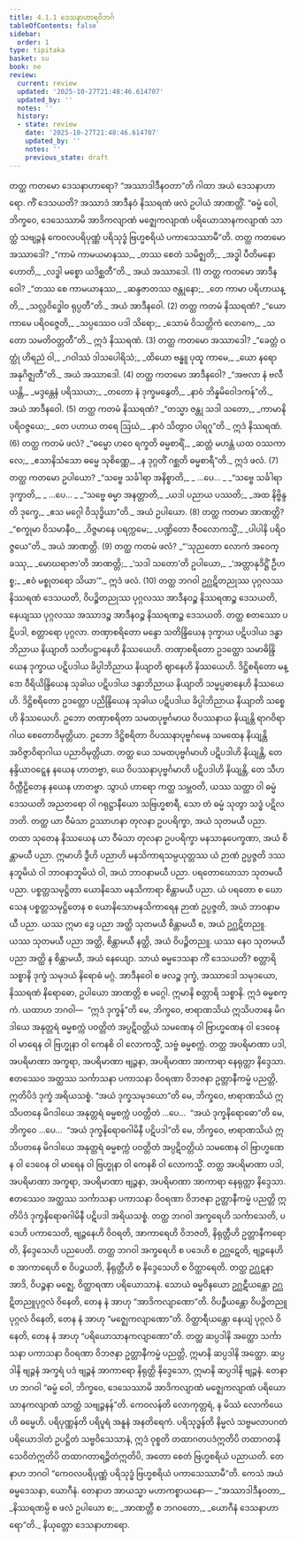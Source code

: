 ```yaml
---
title: 4.1.1 ဒေသနာဟာရဝိဘင်္ဂ
tableOfContents: false
sidebar:
  order: 1
type: tipitaka
basket: su
book: ne
review:
  current: review
  updated: '2025-10-27T21:48:46.614707'
  updated_by: ''
  notes: ''
  history:
  - state: review
    date: '2025-10-27T21:48:46.614707'
    updated_by: ''
    notes: ''
    previous_state: draft
---
```



<ReviewStatus review={frontmatter.review} showDetails={true} />

<HypothesisAnnotation frontmatter={frontmatter} />

<DynamicBreadcrumb />

<Division number="5" book="ne" e="ch" v="27" p="3">

<Paragraph number="52" book="ne">
တတ္ထ ကတမော ဒေသနာဟာရော? “အဿာဒါဒီနဝတာ”တိ ဂါထာ အယံ ဒေသနာဟာရော. ကိံ ဒေသယတိ? အဿာဒံ အာဒီနဝံ နိဿရဏံ ဖလံ ဥပါယံ အာဏတ္တိံ. “ဓမ္မံ ဝေါ, ဘိက္ခဝေ, ဒေသေဿာမိ အာဒိကလျာဏံ မဇ္ဈေကလျာဏံ ပရိယောသာနကလျာဏံ သာတ္ထံ သဗျဉ္ဇနံ ကေဝလပရိပုဏ္ဏံ ပရိသုဒ္ဓံ ဗြဟ္မစရိယံ ပကာသေဿာမီ”တိ.
</Paragraph>

<Paragraph number="53" book="ne">
တတ္ထ ကတမော အဿာဒေါ?
</Paragraph>

<Paragraph number="54" type="verses" book="ne">
_“ကာမံ ကာမယမာနဿ,_  
_တဿ စေတံ သမိဇ္ဈတိ;_  
_အဒ္ဓါ ပီတိမနော ဟောတိ,_  
_လဒ္ဓါ မစ္စော ယဒိစ္ဆတီ”တိ._  


</Paragraph>
</Division>

<Paragraph number="55" type="center" book="ne">
အယံ အဿာဒေါ. (1)


</Paragraph>

<Paragraph number="56" type="center" book="ne">
တတ္ထ ကတမော အာဒီနဝေါ?
</Paragraph>

<Paragraph number="57" type="verses" book="ne">
_“တဿ စေ ကာမယာနဿ,_  
_ဆန္ဒဇာတဿ ဇန္တုနော;_  
_တေ ကာမာ ပရိဟာယန္တိ,_  
_သလ္လဝိဒ္ဓေါဝ ရုပ္ပတီ”တိ._  


</Paragraph>

<Paragraph number="58" type="center" book="ne">
အယံ အာဒီနဝေါ. (2)


</Paragraph>

<Paragraph number="59" type="center" book="ne">
တတ္ထ ကတမံ နိဿရဏံ?
</Paragraph>

<Paragraph number="60" type="verses" book="ne">
_“ယော ကာမေ ပရိဝဇ္ဇေတိ,_  
_သပ္ပဿေဝ ပဒါ သိရော;_  
_သောမံ ဝိသတ္တိကံ လောကေ,_  
_သတော သမတိဝတ္တတီ”တိ._  


</Paragraph>

<Paragraph number="61" type="center" book="ne">
ဣဒံ နိဿရဏံ. (3)


</Paragraph>

<Paragraph number="62" type="center" book="ne">
တတ္ထ ကတမော အဿာဒေါ?
</Paragraph>

<Paragraph number="63" type="verses" book="ne">
_“ခေတ္တံ ဝတ္ထုံ ဟိရညံ ဝါ,_  
_ဂဝါဿံ ဒါသပေါရိသံ;_  
_ထိယော ဗန္ဓူ ပုထူ ကာမေ,_  
_ယော နရော အနုဂိဇ္ဈတီ”တိ._  


</Paragraph>

<Paragraph number="64" type="center" book="ne">
အယံ အဿာဒေါ. (4)


</Paragraph>

<Paragraph number="65" type="center" book="ne">
တတ္ထ ကတမော အာဒီနဝေါ?
</Paragraph>

<Paragraph number="66" type="verses" book="ne">
_“အဗလာ နံ ဗလီယန္တိ,_  
_မဒ္ဒန္တေနံ ပရိဿယာ;_  
_တတော နံ ဒုက္ခမနွေတိ,_  
_နာဝံ ဘိန္နမိဝေါဒကန်”တိ._  


</Paragraph>

<Paragraph number="67" type="center" book="ne">
အယံ အာဒီနဝေါ. (5)


</Paragraph>

<Paragraph number="68" type="center" book="ne">
တတ္ထ ကတမံ နိဿရဏံ?
</Paragraph>

<Paragraph number="69" type="verses" book="ne">
_“တသ္မာ ဇန္တု သဒါ သတော,_  
_ကာမာနိ ပရိဝဇ္ဇယေ;_  
_တေ ပဟာယ တရေ ဩဃံ,_  
_နာဝံ သိတွာဝ ပါရဂူ”တိ._  


</Paragraph>

<Paragraph number="70" type="center" book="ne">
ဣဒံ နိဿရဏံ. (6)


</Paragraph>

<Paragraph number="71" type="center" book="ne">
တတ္ထ ကတမံ ဖလံ?
</Paragraph>

<Paragraph number="72" type="verses" book="ne">
_“ဓမ္မော ဟဝေ ရက္ခတိ ဓမ္မစာရိံ,_  
_ဆတ္တံ မဟန္တံ ယထ ဝဿကာလေ;_  
_ဧသာနိသံသော ဓမ္မေ သုစိဏ္ဏေ,_  
_န ဒုဂ္ဂတိံ ဂစ္ဆတိ ဓမ္မစာရီ”တိ._  


</Paragraph>

<Paragraph number="73" type="center" book="ne">
ဣဒံ ဖလံ. (7)


</Paragraph>

<Paragraph number="74" type="center" book="ne">
တတ္ထ ကတမော ဥပါယော?
</Paragraph>

<Paragraph number="75" type="verses" book="ne">
_“သဗ္ဗေ သင်္ခါရာ အနိစ္စာတိ,_  
_ …ပေ… _  

</Paragraph>

<Paragraph number="76" type="verses" book="ne">
_“သဗ္ဗေ သင်္ခါရာ ဒုက္ခာတိ,_  
_ …ပေ… _  

</Paragraph>

<Paragraph number="77" type="verses" book="ne">
_“သဗ္ဗေ ဓမ္မာ အနတ္တာတိ,_  
_ယဒါ ပညာယ ပဿတိ;_  
_အထ နိဗ္ဗိန္ဒတိ ဒုက္ခေ,_  
_ဧသ မဂ္ဂေါ ဝိသုဒ္ဓိယာ”တိ._  


</Paragraph>

<Paragraph number="78" type="center" book="ne">
အယံ ဥပါယော. (8)


</Paragraph>

<Paragraph number="79" type="center" book="ne">
တတ္ထ ကတမာ အာဏတ္တိ?
</Paragraph>

<Paragraph number="80" type="verses" book="ne">
_“စက္ခုမာ ဝိသမာနီဝ,_  
_ဝိဇ္ဇမာနေ ပရက္ကမေ;_  
_ပဏ္ဍိတော ဇီဝလောကသ္မိံ,_  
_ပါပါနိ ပရိဝဇ္ဇယေ”တိ._  


</Paragraph>

<Paragraph number="81" type="center" book="ne">
အယံ အာဏတ္တိ. (9)


</Paragraph>

<Paragraph number="82" type="center" book="ne">
တတ္ထ ကတမံ ဖလံ?
</Paragraph>

<Paragraph number="83" type="verses" book="ne">
_“‘သုညတော လောကံ အဝေက္ခဿု,_  
_မောဃရာဇာ’တိ အာဏတ္တိ;_  
_‘သဒါ သတော’တိ ဥပါယော,_  
_‘အတ္တာနုဒိဋ္ဌိံ ဦဟစ္စ;_  
_ဧဝံ မစ္စုတရော သိယာ’”._  


</Paragraph>

<Paragraph number="84" type="center" book="ne">
ဣဒံ ဖလံ. (10)


</Paragraph>

<Division number="6" book="ne" e="ch" v="27" p="3">

<Paragraph number="85" book="ne">
တတ္ထ ဘဂဝါ ဥဂ္ဃဋိတညုဿ ပုဂ္ဂလဿ နိဿရဏံ ဒေသယတိ, ဝိပဉ္စိတညုဿ ပုဂ္ဂလဿ အာဒီနဝဉ္စ နိဿရဏဉ္စ ဒေသယတိ, နေယျဿ ပုဂ္ဂလဿ အဿာဒဉ္စ အာဒီနဝဉ္စ နိဿရဏဉ္စ ဒေသယတိ.
</Paragraph>

<Paragraph number="86" book="ne">
တတ္ထ စတဿော ပဋိပဒါ, စတ္တာရော ပုဂ္ဂလာ. တဏှာစရိတော မန္ဒော သတိန္ဒြိယေန ဒုက္ခာယ ပဋိပဒါယ ဒန္ဓာဘိညာယ နိယျာတိ သတိပဋ္ဌာနေဟိ နိဿယေဟိ. တဏှာစရိတော ဥဒတ္ထော သမာဓိန္ဒြိယေန ဒုက္ခာယ ပဋိပဒါယ ခိပ္ပါဘိညာယ နိယျာတိ ဈာနေဟိ နိဿယေဟိ. ဒိဋ္ဌိစရိတော မန္ဒော ဝီရိယိန္ဒြိယေန သုခါယ ပဋိပဒါယ ဒန္ဓာဘိညာယ နိယျာတိ သမ္မပ္ပဓာနေဟိ နိဿယေဟိ. ဒိဋ္ဌိစရိတော ဥဒတ္တော ပညိန္ဒြိယေန သုခါယ ပဋိပဒါယ ခိပ္ပါဘိညာယ နိယျာတိ သစ္စေဟိ နိဿယေဟိ.
</Paragraph>

<Paragraph number="87" book="ne">
ဥဘော တဏှာစရိတာ သမထပုဗ္ဗင်္ဂမာယ ဝိပဿနာယ နိယျန္တိ ရာဂဝိရာဂါယ စေတောဝိမုတ္တိယာ. ဥဘော ဒိဋ္ဌိစရိတာ ဝိပဿနာပုဗ္ဗင်္ဂမေန သမထေန နိယျန္တိ အဝိဇ္ဇာဝိရာဂါယ ပညာဝိမုတ္တိယာ.
</Paragraph>

<Paragraph number="88" book="ne">
တတ္ထ ယေ သမထပုဗ္ဗင်္ဂမာဟိ ပဋိပဒါဟိ နိယျန္တိ, တေ နန္ဒိယာဝဋ္ဋေန နယေန ဟာတဗ္ဗာ, ယေ ဝိပဿနာပုဗ္ဗင်္ဂမာဟိ ပဋိပဒါဟိ နိယျန္တိ, တေ သီဟဝိက္ကီဠိတေန နယေန ဟာတဗ္ဗာ.
</Paragraph>

</Division>
<Division number="7" book="ne" e="ch" v="27" p="3">

<Paragraph number="89" book="ne">
သွာယံ ဟာရော ကတ္ထ သမ္ဘဝတိ, ယဿ သတ္ထာ ဝါ ဓမ္မံ ဒေသယတိ အညတရော ဝါ ဂရုဋ္ဌာနီယော သဗြဟ္မစာရီ, သော တံ ဓမ္မံ သုတွာ သဒ္ဓံ ပဋိလဘတိ. တတ္ထ ယာ ဝီမံသာ ဥဿာဟနာ တုလနာ ဥပပရိက္ခာ, အယံ သုတမယီ ပညာ. တထာ သုတေန နိဿယေန ယာ ဝီမံသာ တုလနာ ဥပပရိက္ခာ မနသာနုပေက္ခဏာ, အယံ စိန္တာမယီ ပညာ. ဣမာဟိ ဒွီဟိ ပညာဟိ မနသိကာရသမ္ပယုတ္တဿ ယံ ဉာဏံ ဥပ္ပဇ္ဇတိ ဒဿနဘူမိယံ ဝါ ဘာဝနာဘူမိယံ ဝါ, အယံ ဘာဝနာမယီ ပညာ.
</Paragraph>

</Division>
<Division number="8" book="ne" e="ch" v="27" p="4">

<Paragraph number="90" book="ne">
ပရတောဃောသာ သုတမယီ ပညာ. ပစ္စတ္တသမုဋ္ဌိတာ ယောနိသော မနသိကာရာ စိန္တာမယီ ပညာ. ယံ ပရတော စ ဃောသေန ပစ္စတ္တသမုဋ္ဌိတေန စ ယောနိသောမနသိကာရေန ဉာဏံ ဥပ္ပဇ္ဇတိ, အယံ ဘာဝနာမယီ ပညာ. ယဿ ဣမာ ဒွေ ပညာ အတ္ထိ သုတမယီ စိန္တာမယီ စ, အယံ ဥဂ္ဃဋိတညူ. ယဿ သုတမယီ ပညာ အတ္ထိ, စိန္တာမယီ နတ္ထိ, အယံ ဝိပဉ္စိတညူ. ယဿ နေဝ သုတမယီ ပညာ အတ္ထိ န စိန္တာမယီ, အယံ နေယျော.
</Paragraph>

</Division>
<Division number="9" book="ne" e="ch" v="27" p="4">

<Paragraph number="91" book="ne">
သာယံ ဓမ္မဒေသနာ ကိံ ဒေသယတိ? စတ္တာရိ သစ္စာနိ ဒုက္ခံ သမုဒယံ နိရောဓံ မဂ္ဂံ. အာဒီနဝေါ စ ဖလဉ္စ ဒုက္ခံ, အဿာဒေါ သမုဒယော, နိဿရဏံ နိရောဓော, ဥပါယော အာဏတ္တိ စ မဂ္ဂေါ. ဣမာနိ စတ္တာရိ သစ္စာနိ. ဣဒံ ဓမ္မစက္ကံ.
</Paragraph>

<Paragraph number="92" book="ne">
ယထာဟ ဘဂဝါ—  “ဣဒံ ဒုက္ခန်”တိ မေ, ဘိက္ခဝေ, ဗာရာဏသိယံ ဣသိပတနေ မိဂဒါယေ အနုတ္တရံ ဓမ္မစက္ကံ ပဝတ္တိတံ အပ္ပဋိဝတ္တိယံ သမဏေန ဝါ ဗြာဟ္မဏေန ဝါ ဒေဝေန ဝါ မာရေန ဝါ ဗြဟ္မုနာ ဝါ ကေနစိ ဝါ လောကသ္မိံ, သဗ္ဗံ ဓမ္မစက္ကံ.
</Paragraph>

<Paragraph number="93" book="ne">
တတ္ထ အပရိမာဏာ ပဒါ, အပရိမာဏာ အက္ခရာ, အပရိမာဏာ ဗျဉ္ဇနာ, အပရိမာဏာ အာကာရာ နေရုတ္တာ နိဒ္ဒေသာ. ဧတဿေဝ အတ္ထဿ သင်္ကာသနာ ပကာသနာ ဝိဝရဏာ ဝိဘဇနာ ဥတ္တာနီကမ္မံ ပညတ္တိ, ဣတိပိဒံ ဒုက္ခံ အရိယသစ္စံ.
</Paragraph>

<Paragraph number="94" book="ne">
“အယံ ဒုက္ခသမုဒယော”တိ မေ, ဘိက္ခဝေ, ဗာရာဏသိယံ ဣသိပတနေ မိဂဒါယေ အနုတ္တရံ ဓမ္မစက္ကံ ပဝတ္တိတံ …ပေ…  “အယံ ဒုက္ခနိရောဓော”တိ မေ, ဘိက္ခဝေ …ပေ…  “အယံ ဒုက္ခနိရောဓဂါမိနီ ပဋိပဒါ”တိ မေ, ဘိက္ခဝေ, ဗာရာဏသိယံ ဣသိပတနေ မိဂဒါယေ အနုတ္တရံ ဓမ္မစက္ကံ ပဝတ္တိတံ အပ္ပဋိဝတ္တိယံ သမဏေန ဝါ ဗြာဟ္မဏေန ဝါ ဒေဝေန ဝါ မာရေန ဝါ ဗြဟ္မုနာ ဝါ ကေနစိ ဝါ လောကသ္မိံ.
</Paragraph>

<Paragraph number="95" book="ne">
တတ္ထ အပရိမာဏာ ပဒါ, အပရိမာဏာ အက္ခရာ, အပရိမာဏာ ဗျဉ္ဇနာ, အပရိမာဏာ အာကာရာ နေရုတ္တာ နိဒ္ဒေသာ. ဧတဿေဝ အတ္ထဿ သင်္ကာသနာ ပကာသနာ ဝိဝရဏာ ဝိဘဇနာ ဥတ္တာနီကမ္မံ ပညတ္တိ ဣတိပိဒံ ဒုက္ခနိရောဓဂါမိနီ ပဋိပဒါ အရိယသစ္စံ.
</Paragraph>

<Paragraph number="96" book="ne">
တတ္ထ ဘဂဝါ အက္ခရေဟိ သင်္ကာသေတိ, ပဒေဟိ ပကာသေတိ, ဗျဉ္ဇနေဟိ ဝိဝရတိ, အာကာရေဟိ ဝိဘဇတိ, နိရုတ္တီဟိ ဥတ္တာနီကရောတိ, နိဒ္ဒေသေဟိ ပညပေတိ. တတ္ထ ဘဂဝါ အက္ခရေဟိ စ ပဒေဟိ စ ဥဂ္ဃဋေတိ, ဗျဉ္ဇနေဟိ စ အာကာရေဟိ စ ဝိပဉ္စယတိ, နိရုတ္တီဟိ စ နိဒ္ဒေသေဟိ စ ဝိတ္ထာရေတိ. တတ္ထ ဥဂ္ဃဋနာ အာဒိ, ဝိပဉ္စနာ မဇ္ဈေ, ဝိတ္ထာရဏာ ပရိယောသာနံ. သောယံ ဓမ္မဝိနယော ဥဂ္ဃဋီယန္တော ဥဂ္ဃဋိတညူပုဂ္ဂလံ ဝိနေတိ, တေန နံ အာဟု “အာဒိကလျာဏော”တိ. ဝိပဉ္စီယန္တော ဝိပဉ္စိတညူပုဂ္ဂလံ ဝိနေတိ, တေန နံ အာဟု “မဇ္ဈေကလျာဏော”တိ. ဝိတ္ထာရီယန္တော နေယျံ ပုဂ္ဂလံ ဝိနေတိ, တေန နံ အာဟု “ပရိယောသာနကလျာဏော”တိ.
</Paragraph>

</Division>
<Division number="10" book="ne" e="ch" v="27" p="4">

<Paragraph number="97" book="ne">
တတ္ထ ဆပ္ပဒါနိ အတ္ထော သင်္ကာသနာ ပကာသနာ ဝိဝရဏာ ဝိဘဇနာ ဥတ္တာနီကမ္မံ ပညတ္တိ, ဣမာနိ ဆပ္ပဒါနိ အတ္ထော. ဆပ္ပဒါနိ ဗျဉ္ဇနံ အက္ခရံ ပဒံ ဗျဉ္ဇနံ အာကာရော နိရုတ္တိ နိဒ္ဒေသော, ဣမာနိ ဆပ္ပဒါနိ ဗျဉ္ဇနံ. တေနာဟ ဘဂဝါ “ဓမ္မံ ဝေါ, ဘိက္ခဝေ, ဒေသေဿာမိ အာဒိကလျာဏံ မဇ္ဈေကလျာဏံ ပရိယောသာနကလျာဏံ သာတ္ထံ သဗျဉ္ဇနန်”တိ.
</Paragraph>

<Paragraph number="98" book="ne">
<Emphasis>ကေဝလန်</Emphasis>တိ လောကုတ္တရံ, န မိဿံ လောကိယေဟိ ဓမ္မေဟိ. <Emphasis>ပရိပုဏ္ဏန်</Emphasis>တိ ပရိပူရံ အနူနံ အနတိရေကံ. <Emphasis>ပရိသုဒ္ဓန်</Emphasis>တိ နိမ္မလံ သဗ္ဗမလာပဂတံ ပရိယောဒါတံ ဥပဋ္ဌိတံ သဗ္ဗဝိသေသာနံ, ဣဒံ ဝုစ္စတိ တထာဂတပဒံဣတိပိ တထာဂတနိသေဝိတံဣတိပိ တထာဂတာရဉ္ဇိတံဣတိပိ, အတော စေတံ ဗြဟ္မစရိယံ ပညာယတိ. တေနာဟ ဘဂဝါ “ကေဝလပရိပုဏ္ဏံ ပရိသုဒ္ဓံ ဗြဟ္မစရိယံ ပကာသေဿာမီ”တိ.
</Paragraph>

<Paragraph number="99" book="ne">
ကေသံ အယံ ဓမ္မဒေသနာ, ယောဂီနံ. တေနာဟ အာယသ္မာ မဟာကစ္စာယနော—
</Paragraph>

<Paragraph number="100" type="verses" book="ne">
_“အဿာဒါဒီနဝတာ,_  
_နိဿရဏမ္ပိ စ ဖလံ ဥပါယော စ;_  
_အာဏတ္တီ စ ဘဂဝတော,_  
_ယောဂီနံ ဒေသနာဟာရော”တိ._  


</Paragraph>
</Division>

<Paragraph number="101" type="center" book="ne">
နိယုတ္တော ဒေသနာဟာရော.
</Paragraph>
